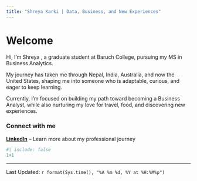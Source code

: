 ```yaml
---
title: "Shreya Karki | Data, Business, and New Experiences"
---
```

# Welcome

Hi, I’m Shreya , a graduate student at Baruch College, pursuing my MS in Business Analytics.  

My journey has taken me through Nepal, India, Australia, and now the United States, shaping me into someone who is adaptable, curious, and eager to keep learning.  

Currently, I’m focused on building my path toward becoming a Business Analyst, while also nurturing my love for travel, food, and discovering new experiences. 

### Connect with me

[**LinkedIn**](https://www.linkedin.com/in/shreya-karki/) – Learn more about my professional journey  



```r
#| include: false
1+1
```
--------------
Last Updated: `r format(Sys.time(), "%A %m %d, %Y at %H:%M%p")`